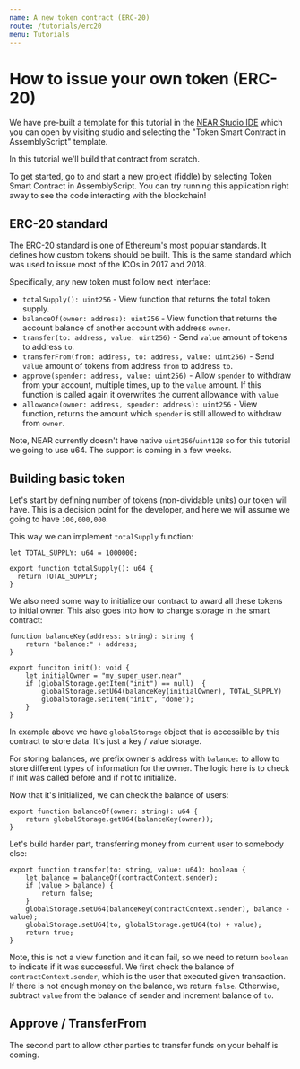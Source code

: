 ```yaml
---
name: A new token contract (ERC-20)
route: /tutorials/erc20
menu: Tutorials
---
```


# How to issue your own token (ERC-20)

We have pre-built a template for this tutorial in the [NEAR Studio IDE](https://studio.nearprotocol.com/) which you can open by visiting studio and selecting the "Token Smart Contract in AssemblyScript" template.

In this tutorial we'll build that contract from scratch.

To get started, go to and start a new project (fiddle) by selecting Token Smart Contract in AssemblyScript. You can try running this application right away to see the code interacting with the blockchain!

## ERC-20 standard

The ERC-20 standard is one of Ethereum's most popular standards. It defines how custom tokens should be built. This is the same standard which was used to issue most of the ICOs in 2017 and 2018.

Specifically, any new token must follow next interface:

 - `totalSupply(): uint256` - View function that returns the total token supply.
 - `balanceOf(owner: address): uint256` - View function that returns the account balance of another account with address `owner`.
 - `transfer(to: address, value: uint256)` - Send `value` amount of tokens to address `to`.
 - `transferFrom(from: address, to: address, value: uint256)` - Send `value` amount of tokens from address `from` to address `to`.
 - `approve(spender: address, value: uint256)` - Allow `spender` to withdraw from your account, multiple times, up to the `value` amount. If this function is called again it overwrites the current allowance with `value`
 - `allowance(owner: address, spender: address): uint256` - View function, returns the amount which `spender` is still allowed to withdraw from `owner`.

Note, NEAR currently doesn't have native `uint256`/`uint128` so for this tutorial we going to use u64. The support is coming in a few weeks.

## Building basic token

Let's start by defining number of tokens (non-dividable units) our token will have.
This is a decision point for the developer, and here we will assume we going to have `100,000,000`.

This way we can implement `totalSupply` function:

```
let TOTAL_SUPPLY: u64 = 1000000;

export function totalSupply(): u64 {
  return TOTAL_SUPPLY;
}
```

We also need some way to initialize our contract to award all these tokens to initial owner.
This also goes into how to change storage in the smart contract:

```
function balanceKey(address: string): string {
    return "balance:" + address;
}

export funciton init(): void {
    let initialOwner = "my_super_user.near"
    if (globalStorage.getItem("init") == null)  {
        globalStorage.setU64(balanceKey(initialOwner), TOTAL_SUPPLY)
        globalStorage.setItem("init", "done");
    }
}
```

In example above we have `globalStorage` object that is accessible by this contract to store data.
It's just a key / value storage.

For storing balances, we prefix owner's address with `balance:` to allow to store different types of information for the owner.
The logic here is to check if init was called before and if not to initialize.

Now that it's initialized, we can check the balance of users:

```
export function balanceOf(owner: string): u64 {
    return globalStorage.getU64(balanceKey(owner));
}
```

Let's build harder part, transferring money from current user to somebody else:

```
export function transfer(to: string, value: u64): boolean {
    let balance = balanceOf(contractContext.sender);
    if (value > balance) {
        return false;
    }
    globalStorage.setU64(balanceKey(contractContext.sender), balance - value);
    globalStorage.setU64(to, globalStorage.getU64(to) + value);
    return true;
}
```

Note, this is not a view function and it can fail, so we need to return `boolean` to indicate if it was successful.
We first check the balance of `contractContext.sender`, which is the user that executed given transaction.
If there is not enough money on the balance, we return `false`. Otherwise, subtract `value` from the balance of sender and increment balance of `to`.

## Approve / TransferFrom

The second part to allow other parties to transfer funds on your behalf is coming.
